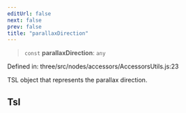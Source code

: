```yaml
---
editUrl: false
next: false
prev: false
title: "parallaxDirection"
---
```


> `const` **parallaxDirection**: `any`

Defined in: three/src/nodes/accessors/AccessorsUtils.js:23

TSL object that represents the parallax direction.

## Tsl
